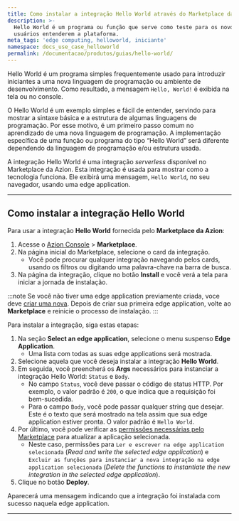 ```yaml
---
title: Como instalar a integração Hello World através do Marketplace da Azion
description: >-
  Hello World é um programa ou função que serve como teste para os novos
  usuários entenderem a plataforma.
meta_tags: 'edge computing, helloworld, iniciante'
namespace: docs_use_case_helloworld
permalink: /documentacao/produtos/guias/hello-world/
---
```





Hello World é um programa simples frequentemente usado para introduzir iniciantes a uma nova linguagem de programação ou ambiente de desenvolvimento. Como resultado, a mensagem `Hello, World!` é exibida na tela ou no console.

O Hello World é um exemplo simples e fácil de entender, servindo para mostrar a sintaxe básica e a estrutura de algumas linguagens de programação. Por esse motivo, é um primeiro passo comum no aprendizado de uma nova linguagem de programação. A implementação específica de uma função ou programa do tipo “Hello World” será diferente dependendo da linguagem de programação e/ou estrutura usada.

A integração Hello World é uma integração *serverless* disponível no Marketplace da Azion. Esta integração é usada para mostrar como a tecnologia funciona. Ele exibirá uma mensagem, `Hello World`, no seu navegador, usando uma edge application.

---

## Como instalar a integração Hello World

Para usar a integração **Hello World** fornecida pelo **Marketplace da Azion**:

1. Acesse o [Azion Console](/pt-br/documentacao/produtos/guias/como-acessar-o-azion-console/) > **Marketplace**.
2. Na página inicial do Marketplace, selecione o card da integração.
   - Você pode procurar qualquer integração navegando pelos cards, usando os filtros ou digitando uma palavra-chave na barra de busca.
3. Na página da integração, clique no botão **Install** e você verá a tela para iniciar a jornada de instalação.

:::note
Se você não tiver uma edge application previamente criada, voce deve [criar uma nova](/pt-br/documentacao/produtos/guias/build/visao-geral/). Depois de criar sua primeira edge application, volte ao **Marketplace** e reinicie o processo de instalação.
:::

Para instalar a integração, siga estas etapas:

1. Na seção **Select an edge application**, selecione o menu suspenso **Edge Application**.
   - Uma lista com todas as suas edge applications será mostrada.
2. Selecione aquela que você deseja instalar a integração **Hello World**.
3. Em seguida, você preencherá os **Args** necessários para instanciar a integração Hello World: `Status` e `Body`.
   - No campo `Status`, você deve passar o código de status HTTP. Por exemplo, o valor padrão é `200`, o que indica que a requisição foi bem-sucedida.
   - Para o campo `Body`, você pode passar qualquer string que desejar. Este é o texto que será mostrado na tela assim que sua edge application estiver pronta. O valor padrão é `Hello World`.
4. Por último, você pode verificar as [permissões necessárias pelo Marketplace](/pt-br/documentacao/produtos/guias/permissoes-marketplace/) para atualizar a aplicação selecionada.
    - Neste caso, permissões para `Ler e escrever na edge application selecionada` (*Read and write the selected edge application*) e `Excluir as funções para instanciar a nova integração na edge application selecionada` (*Delete the functions to instantiate the new integration in the selected edge application*).
5. Clique no botão **Deploy**.

Aparecerá uma mensagem indicando que a integração foi instalada com sucesso naquela edge application.

---